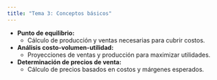 ```yaml
---
title: "Tema 3: Conceptos básicos"
---
```

- **Punto de equilibrio:**  
  - Cálculo de producción y ventas necesarias para cubrir costos.  
- **Análisis costo-volumen-utilidad:**  
  - Proyecciones de ventas y producción para maximizar utilidades.  
- **Determinación de precios de venta:**  
  - Cálculo de precios basados en costos y márgenes esperados.  
